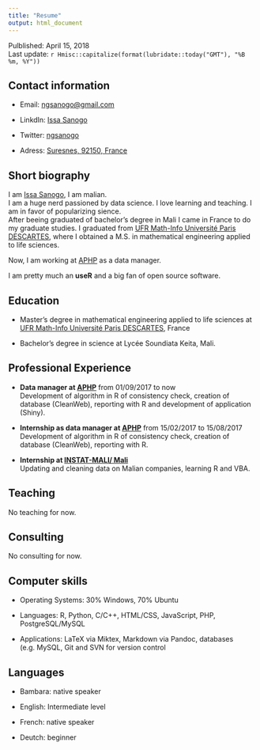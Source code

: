 ```yaml
---
title: "Resume"
output: html_document
---
```


Pulblished: April 15, 2018  
Last update: `r Hmisc::capitalize(format(lubridate::today("GMT"), "%B %m, %Y"))`


## Contact information

+ Email: [ngsanogo@gmail.com](ngsanogo@gmail.com)

+ LinkdIn: [Issa Sanogo](https://www.linkedin.com/in/ngsanogo/)

+ Twitter: [ngsanogo](https://twitter.com/ngsanogo)

+ Adress: <a href= "https://www.google.fr/maps/place/92150+Suresnes/data=!4m2!3m1!1s0x47e664c5b40ecee7:0x1c0b82c6e1d88150?sa=X&ved=0ahUKEwjT_JDfjurZAhUP2qQKHSRCAgcQ8gEILTAA" target = "_blank">Suresnes, 92150, France</a>

## Short biography

I am [Issa Sanogo](https://www.ngsanogo.com/), I am malian.  
I am a huge nerd passioned by data science. I love learning and teaching. I am in favor of popularizing sience.  
After beeing graduated of bachelor's degree in Mali I came in France to do my graduate studies. I graduated from <a href= "http://www.mi.parisdescartes.fr/" target = "_blank">UFR Math-Info Université Paris DESCARTES</a>, where I obtained a M.S. in mathematical engineering applied to life sciences.

Now, I am working at <a href= "https://aphp.fr" target = "_blank">APHP</a> as a data manager.

I am pretty much an **useR** and a big fan of open source software.

## Education

+ Master's degree in mathematical engineering applied to life sciences at <a href= "http://www.mi.parisdescartes.fr/" target = "_blank">UFR Math-Info Université Paris DESCARTES</a>, France

+ Bachelor's degree in science at Lycée Soundiata Keita, Mali.

## Professional Experience

+ **Data manager at <a href= "https://aphp.fr" target = "_blank">APHP</a>** from 01/09/2017 to now  
Development of algorithm in R of consistency check, creation of database (CleanWeb), reporting with R and development of application (Shiny).

+ **Internship as data manager at <a href= "https://aphp.fr" target = "_blank">APHP</a>** from 15/02/2017 to 15/08/2017  
Development of algorithm in R of consistency check, creation of database (CleanWeb), reporting with R.

+ **Internship at <a href= "http://www.instat-mali.org/" target = "_blank">INSTAT-MALI/ Mali</a>**  
Updating and cleaning data on Malian companies, learning R and VBA.

## Teaching

No teaching for now.

## Consulting

No consulting for now.

## Computer skills

+ Operating Systems: 30% Windows, 70% Ubuntu

+ Languages: R, Python, C/C++, HTML/CSS, JavaScript, PHP, PostgreSQL/MySQL

+ Applications: LaTeX via Miktex, Markdown via Pandoc, databases (e.g. MySQL, Git and SVN for version control

## Languages

+ Bambara: native speaker

+ English: Intermediate level

+ French: native speaker

+ Deutch: beginner